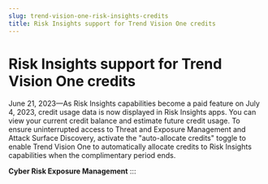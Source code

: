 ```yaml
---
slug: trend-vision-one-risk-insights-credits
title: Risk Insights support for Trend Vision One credits
---
```

# Risk Insights support for Trend Vision One credits

June 21, 2023—As Risk Insights capabilities become a paid feature on July 4, 2023, credit usage data is now displayed in Risk Insights apps. You can view your current credit balance and estimate future credit usage. To ensure uninterrupted access to Threat and Exposure Management and Attack Surface Discovery, activate the "auto-allocate credits" toggle to enable Trend Vision One to automatically allocate credits to Risk Insights capabilities when the complimentary period ends.

**Cyber Risk Exposure Management**
:::
